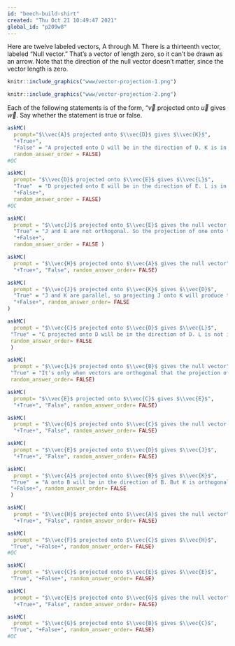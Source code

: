 ```yaml
---
id: "beech-build-shirt"
created: "Thu Oct 21 10:49:47 2021"
global_id: "p209w8"
---
```


Here are twelve labeled vectors, A through M. There is a thirteenth vector, labeled "Null vector." That's a vector of length zero, so it can't be drawn as an arrow. Note that the direction of the null vector doesn't matter, since the vector length is zero. 

```r
knitr::include_graphics("www/vector-projection-1.png")
```

```r
knitr::include_graphics("www/vector-projection-2.png")
```

Each of the following statements is of the form, "$\vec{v}$ projected onto $\vec{u}$ gives $\vec{w}$. Say whether the statement is true or false. 

```r
askMC( 
  prompt="$\\vec{A}$ projected onto $\\vec{D}$ gives $\\vec{K}$", 
  "+True+", 
  "False" = "A projected onto D will be in the direction of D. K is in the direction of D, points in the right direction (downwards), and equals the vertical component of A.",
  random_answer_order = FALSE)
#QC
```

```r
askMC( 
  prompt= "$\\vec{D}$ projected onto $\\vec{E}$ gives $\\vec{L}$", 
  "True"  = "D projected onto E will be in the direction of E. L is in the direction of E but L does not have the right length.",
  "+False+",
  random_answer_order = FALSE)
#QC
```

```r
askMC( 
  prompt = "$\\vec{J}$ projected onto $\\vec{E}$ gives the null vector.", 
  "True" = "J and E are not orthogonal. So the projection of one onto the other cannot be the null vector.",
  "+False+", 
  random_answer_order = FALSE )
```

```r
askMC( 
  prompt = "$\\vec{H}$ projected onto $\\vec{A}$ gives the null vector", 
  "+True+", "False", random_answer_order= FALSE)
```

```r
askMC( 
  prompt = "$\\vec{J}$ projected onto $\\vec{K}$ gives $\\vec{D}$", 
  "True" = "J and K are parallel, so projecting J onto K will produce the vector J. But J is much shorter than D.", 
  "+False+", random_answer_order= FALSE
)
```

```r
askMC( 
  prompt = "$\\vec{C}$ projected onto $\\vec{D}$ gives $\\vec{L}$", 
 "True" = "C projected onto D will be in the direction of D. L is not in the direction of D.", "+False+", 
 random_answer_order= FALSE
 )
```

```r
askMC( 
  prompt = "$\\vec{L}$ projected onto $\\vec{B}$ gives the null vector", 
 "True" = "It's only when vectors are orthogonal that the projection of one onto the other produces the null vector. L and B are not orthogonal. ", "+False+", 
 random_answer_order= FALSE)
```

```r
askMC( 
  prompt= "$\\vec{E}$ projected onto $\\vec{C}$ gives $\\vec{E}$", 
  "+True+", "False", random_answer_order= FALSE)
```

```r
askMC( 
  prompt = "$\\vec{G}$ projected onto $\\vec{C}$ gives the null vector.", 
  "+True+", "False", random_answer_order= FALSE)
```

```r
askMC( 
  prompt = "$\\vec{E}$ projected onto $\\vec{D}$ gives $\\vec{J}$", 
  "+True+", "False", random_answer_order= FALSE)
```

```r
askMC( 
  prompt = "$\\vec{A}$ projected onto $\\vec{B}$ gives $\\vec{K}$", 
 "True"  = "A onto B will be in the direction of B. But K is orthogonal to B.",
 "+False+", random_answer_order= FALSE
 )
```

```r
askMC( 
  prompt = "$\\vec{H}$ projected onto $\\vec{A}$ gives the null vector", 
  "+True+", "False", random_answer_order= FALSE)
```

```r
askMC( 
  prompt = "$\\vec{F}$ projected onto $\\vec{C}$ gives $\\vec{H}$", 
 "True", "+False+", random_answer_order= FALSE)
#QC
```

```r
askMC( 
  prompt = "$\\vec{C}$ projected onto $\\vec{E}$ gives $\\vec{E}$", 
 "True", "+False+", random_answer_order= FALSE)
```

```r
askMC( 
  prompt = "$\\vec{E}$ projected onto $\\vec{G}$ gives the null vector", 
  "+True+", "False", random_answer_order= FALSE)
```

```r
askMC( 
  prompt = "$\\vec{G}$ projected onto $\\vec{B}$ gives $\\vec{C}$", 
 "True", "+False+", random_answer_order= FALSE)
#QC
```

